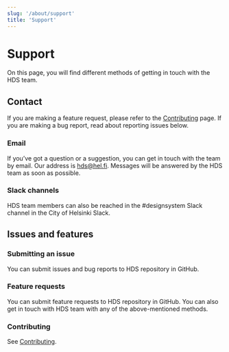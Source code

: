 ```yaml
---
slug: '/about/support'
title: 'Support'
---
```



# Support

<LargeParagraph>
    On this page, you will find different methods of getting in touch with the HDS team.
</LargeParagraph>

## Contact

If you are making a feature request, please refer to the [Contributing](/contributing/before-contributing) page. If you are making a bug report, read about reporting issues below.

### Email
If you’ve got a question or a suggestion, you can get in touch with the team by email. Our address is [hds@hel.fi](mailto:hds@hel.fi). Messages will be answered by the HDS team as soon as possible.

### Slack channels
<p>HDS team members can also be reached in the <Link size="M" href="https://helsinkicity.slack.com/archives/CHCV3KTHA" external>#designsystem Slack channel</Link> in the City of Helsinki Slack.</p>

## Issues and features

### Submitting an issue
<p>You can submit issues and bug reports to <Link size="M" href="https://github.com/City-of-Helsinki/helsinki-design-system" external>HDS repository in GitHub</Link>.</p>

### Feature requests
<p>You can submit feature requests to <Link size="M" href="https://github.com/City-of-Helsinki/helsinki-design-system" external>HDS repository in GitHub</Link>. You can also get in touch with HDS team with any of the above-mentioned methods.</p>

### Contributing
See [Contributing](/contributing/before-contributing).
